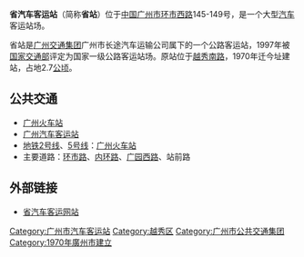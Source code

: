 {{Infobox station
| name                = 省汽车客运站
| name_lang           = zh
| native_name         = 
| native_name_lang    = 
| symbol_location     = 
| symbol              = 
| type                = 汽车客运站
| image               = [[File:GuongDöngSang_Coach_Terminal.jpg|200px]]
| alt                 = 
| caption             = 
| address             = {{CHN}}[[广东省|广东省]][[广州市|广州市]][[越秀区|越秀区]][[环市西路|环市西路]]147-149号
| coordinates         = {{coord|23.1484889|N|113.2498553|E|display=it}}
| owned               = 
| operator            = 广州长运集团公司
| bus_stands          = 
| bus_operators       = 
| bus_routes          = 
| connections         = 
| structure           = 
| disabled            = 
| code                = 
| status              = 使用中
| classification      = 国家一级公路客运站场
| website             = [http://www.sqcz.com.cn/ www.sqcz.com.cn]
| opened              = <!-- {{Start date|YYYY|MM|DD|df=y}} -->
| passengers          = 
| pass_year           = 
| pass_rank           = 
}}
'''省汽车客运站'''（简称'''省站'''）位于[[中华人民共和国|中国]][[广州市|广州市]][[环市路_(广州)|环市西路]]145-149号，是一个大型[[汽车|汽车]]客运站场。

省站是[[广州交通集团|广州交通集团]]广州市长途汽车运输公司属下的一个公路客运站，1997年被[[中华人民共和国交通部|国家交通部]]评定为国家一级公路客运站场。原站位于[[越秀南路|越秀南路]]，1970年迁今址建站，占地2.7[[公顷|公顷]]。

== 公共交通 ==
* [[广州火车站|广州火车站]]
* [[广州汽车客运站|广州汽车客运站]]
* [[广州地铁|地铁]][[广州地铁2号线|2号线]]、[[广州地铁5号线|5号线]]：[[广州火车站_(地铁)|广州火车站]]
* 主要道路：[[环市路_(广州)|环市路]]、[[广州内环路|内环路]]、[[广园路|广园西路]]、站前路

== 外部链接 ==
* [http://www.sqcz.com.cn/ 省汽车客运网站] {{Wayback|url=http://www.sqcz.com.cn/ |date=20120120140805 }}

{{廣州市的汽車客運站}}

[[Category:广州市汽车客运站|Category:广州市汽车客运站]]
[[Category:越秀区|Category:越秀区]]
[[Category:广州市公共交通集团|Category:广州市公共交通集团]]
[[Category:1970年廣州市建立|Category:1970年廣州市建立]]